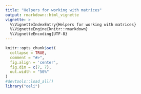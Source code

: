 ```yaml
---
title: "Helpers for working with matrices"
output: rmarkdown::html_vignette
vignette: >
  %\VignetteIndexEntry{Helpers for working with matrices}
  %\VignetteEngine{knitr::rmarkdown}
  %\VignetteEncoding{UTF-8}
---
```


```r
knitr::opts_chunk$set(
  collapse = TRUE,
  comment = "#>",
  fig.align = 'center', 
  fig.dim = c(7, 7), 
  out.width = "50%"
)
#devtools::load_all()
library("oeli")
```

